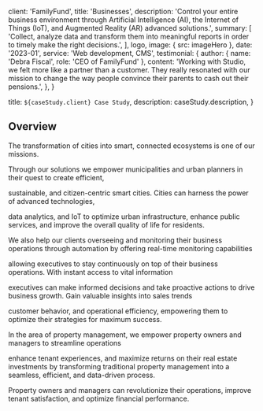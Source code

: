 
  client: 'FamilyFund',
  title: 'Businesses',
  description:
    'Control your entire business environment through Artificial Intelligence (AI), the Internet of Things (IoT), and Augmented Reality (AR) advanced solutions.',
  summary: [
    'Collect, analyze data and transform them into meaningful reports in order to timely make the right decisions.',
  ],
  logo,
  image: { src: imageHero },
  date: '2023-01',
  service: 'Web development, CMS',
  testimonial: {
    author: { name: 'Debra Fiscal', role: 'CEO of FamilyFund' },
    content:
      'Working with Studio, we felt more like a partner than a customer. They really resonated with our mission to change the way people convince their parents to cash out their pensions.',
  },
}

  title: `${caseStudy.client} Case Study`,
  description: caseStudy.description,
}

## Overview

The transformation of cities into smart, connected ecosystems is one of our missions.

Through our solutions we empower municipalities and urban planners in their quest to create efficient,

sustainable, and citizen-centric smart cities. Cities can harness the power of advanced technologies, 

data analytics, and IoT to optimize urban infrastructure, enhance public services, and improve the overall quality of life for residents.

We also help our clients overseeing and monitoring their business operations through automation by offering real-time monitoring capabilities

allowing executives to stay continuously on top of their business operations. With instant access to vital information

executives can make informed decisions and take proactive actions to drive business growth. Gain valuable insights into sales trends

customer behavior, and operational efficiency, empowering them to optimize their strategies for maximum success.

In the area of property management, we empower property owners and managers to streamline operations

enhance tenant experiences, and maximize returns on their real estate investments by transforming traditional property management into a seamless, efficient, and data-driven process.

Property owners and managers can revolutionize their operations, improve tenant satisfaction, and optimize financial performance.


